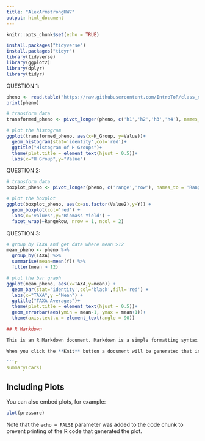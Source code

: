 ```yaml
---
title: "AlexArmstrongHW7"
output: html_document
---
```


```r
knitr::opts_chunk$set(echo = TRUE)
```

```r
install.packages("tidyverse")
install.packages("tidyr")
library(tidyverse)
library(ggplot2)
library(dplyr)
library(tidyr)
```

QUESTION 1:
```r
pheno <- read.table("https://raw.githubusercontent.com/IntroToR/class_notes/master/HW4/pheno.txt", head = T)
print(pheno)

# transform data
transformed_pheno <- pivot_longer(pheno, c('h1','h2','h3','h4'), names_to = 'H_Group', values_to = 'Value')

# plot the histogram
ggplot(transformed_pheno, aes(x=H_Group, y=Value))+
  geom_histogram(stat='identity',col='red')+
  ggtitle("Histogram of H Groups")+
  theme(plot.title = element_text(hjust = 0.5))+
  labs(x="H Group",y="Value")
```


QUESTION 2:
```r
# transform data
boxplot_pheno <- pivot_longer(pheno, c('range','row'), names_to = 'RangeRow', values_to = 'Value2')

# plot the boxplot
ggplot(boxplot_pheno, aes(x=as.factor(Value2),y=Y)) +
  geom_boxplot(col='red') +
  labs(x='values',y='Biomass Yield') +
  facet_wrap(~RangeRow, nrow = 1, ncol = 2)
```


QUESTION 3:
```r
# group by TAXA and get data where mean >12
mean_pheno <- pheno %>%
  group_by(TAXA) %>%
  summarise(mean=mean(Y)) %>%
  filter(mean > 12)

# plot the bar graph
ggplot(mean_pheno, aes(x=TAXA,y=mean)) +
  geom_bar(stat='identity',col='black',fill='red') +
  labs(x="TAXA",y ="Mean") +
  ggtitle("TAXA Averages")+
  theme(plot.title = element_text(hjust = 0.5))+
  geom_errorbar(aes(ymin = mean-1, ymax = mean+1))+
  theme(axis.text.x = element_text(angle = 90))

```



```r
## R Markdown

This is an R Markdown document. Markdown is a simple formatting syntax for authoring HTML, PDF, and MS Word documents. For more details on using R Markdown see <http://rmarkdown.rstudio.com>.

When you click the **Knit** button a document will be generated that includes both content as well as the output of any embedded R code chunks within the document. You can embed an R code chunk like this:

```r
summary(cars)
```

## Including Plots

You can also embed plots, for example:

```r
plot(pressure)
```

Note that the `echo = FALSE` parameter was added to the code chunk to prevent printing of the R code that generated the plot.
